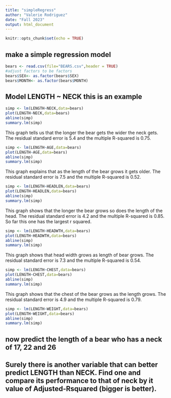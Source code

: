 ```yaml
---
title: "simpleRegress"
author: "Valerie Rodriguez"
date: "Fall 2023"
output: html_document
---
```


```r
knitr::opts_chunk$set(echo = TRUE)
```

## make a simple regression model

```r
bears <- read.csv(file="BEARS.csv",header = TRUE)
#adjust factors to be factors
bears$SEX<- as.factor(bears$SEX)
bears$MONTH<- as.factor(bears$MONTH)
```

## Model LENGTH ~ NECK  this is an example  

```r
simp <- lm(LENGTH~NECK,data=bears)
plot(LENGTH~NECK,data=bears)
abline(simp)
summary.lm(simp)
```

This graph tells us that the longer the bear gets the wider the neck gets. The residual standard error is 5.4 and the multiple R-squared is 0.75.

```r
simp <- lm(LENGTH~AGE,data=bears)
plot(LENGTH~AGE,data=bears)
abline(simp)
summary.lm(simp)
```

This graph explains that as the length of the bear grows it gets older. The residual standard error is 7.5 and the multiple R-squared is 0.52.


```r
simp <- lm(LENGTH~HEADLEN,data=bears)
plot(LENGTH~HEADLEN,data=bears)
abline(simp)
summary.lm(simp)
```

This graph shows that the longer the bear grows so does the length of the head.  The residual standard error is 4.2 and the multiple R-squared is 0.85. So far this one has the largest r squared.

```r
simp <- lm(LENGTH~HEADWTH,data=bears)
plot(LENGTH~HEADWTH,data=bears)
abline(simp)
summary.lm(simp)
```

This graph shows that head width grows as length of bear grows. The residual standard error is 7.3 and the multiple R-squared is 0.54.


```r
simp <- lm(LENGTH~CHEST,data=bears)
plot(LENGTH~CHEST,data=bears)
abline(simp)
summary.lm(simp)
```

This graph shows that the chest of the bear grows as the length grows. The residual standard error is 4.9 and the multiple R-squared is 0.79.

```r
simp <- lm(LENGTH~WEIGHT,data=bears)
plot(LENGTH~WEIGHT,data=bears)
abline(simp)
summary.lm(simp)
```



## now predict the length of a bear who has a neck of 17, 22 and 26


## Surely there is another variable that can better predict LENGTH than NECK. Find one and compare its performance to that of neck by it value of Adjusted-Rsquared (bigger is better).

